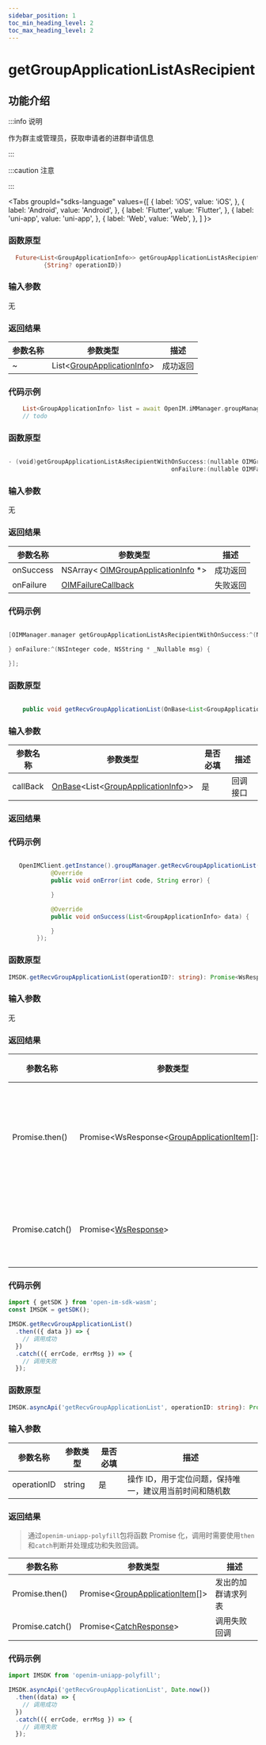 ```yaml
---
sidebar_position: 1
toc_min_heading_level: 2
toc_max_heading_level: 2
---
```


# getGroupApplicationListAsRecipient

## 功能介绍

:::info 说明

作为群主或管理员，获取申请者的进群申请信息

:::

:::caution 注意

:::

<Tabs
groupId="sdks-language"
values={[
{ label: 'iOS', value: 'iOS', },
{ label: 'Android', value: 'Android', },
{ label: 'Flutter', value: 'Flutter', },
{ label: 'uni-app', value: 'uni-app', },
{ label: 'Web', value: 'Web', },
]
}>

<TabItem value="Flutter">

### 函数原型

```dart showLineNumbers
  Future<List<GroupApplicationInfo>> getGroupApplicationListAsRecipient(
          {String? operationID})
```

### 输入参数

无

### 返回结果

| 参数名称 | 参数类型                                                                     | 描述     |
| -------- | ---------------------------------------------------------------------------- | -------- |
| ~        | List<[GroupApplicationInfo](docs/sdks/Class/Group/GroupApplicationInfo.mdx)> | 成功返回 |

### 代码示例

```dart showLineNumbers
    List<GroupApplicationInfo> list = await OpenIM.iMManager.groupManager.getGroupApplicationListAsRecipient();
    // todo
```

</TabItem>

<TabItem value="iOS">

### 函数原型

```swift showLineNumbers

- (void)getGroupApplicationListAsRecipientWithOnSuccess:(nullable OIMGroupsApplicationCallback)onSuccess
                                              onFailure:(nullable OIMFailureCallback)onFailure;

```

### 输入参数

无

### 返回结果

| 参数名称  | 参数类型                                                                               | 描述     |
| --------- | -------------------------------------------------------------------------------------- | -------- |
| onSuccess | NSArray< [OIMGroupApplicationInfo](docs/sdks/Class/Group/GroupApplicationInfo.mdx) \*> | 成功返回 |
| onFailure | [OIMFailureCallback](docs/sdks/Callback/onError.mdx)                                   | 失败返回 |

### 代码示例

```swift showLineNumbers

[OIMManager.manager getGroupApplicationListAsRecipientWithOnSuccess:^(NSArray<OIMGroupApplicationInfo *> * _Nullable groupsInfo) {

} onFailure:^(NSInteger code, NSString * _Nullable msg) {

}];

```

</TabItem>

<TabItem value="Android">

### 函数原型

```java showLineNumbers

    public void getRecvGroupApplicationList(OnBase<List<GroupApplicationInfo>> callBack)

```

### 输入参数

| 参数名称 | 参数类型                                                                                                              | 是否必填 | 描述     |
| -------- | --------------------------------------------------------------------------------------------------------------------- | -------- | -------- |
| callBack | [OnBase](docs/sdks/Callback/onBase.mdx)<List<[GroupApplicationInfo](docs/sdks/Class/Group/GroupApplicationInfo.mdx)>> | 是       | 回调接口 |

### 返回结果

### 代码示例

```java showLineNumbers

   OpenIMClient.getInstance().groupManager.getRecvGroupApplicationList(new OnBase<List<GroupApplicationInfo>>() {
            @Override
            public void onError(int code, String error) {

            }

            @Override
            public void onSuccess(List<GroupApplicationInfo> data) {

            }
        });

```

</TabItem>

<TabItem value="Web">

### 函数原型

```ts showLineNumbers
IMSDK.getRecvGroupApplicationList(operationID?: string): Promise<WsResponse<GroupApplicationItem[]>>
```

### 输入参数

无

### 返回结果

| 参数名称        | 参数类型                                                                                       | 描述               |
| --------------- | ---------------------------------------------------------------------------------------------- | ------------------ |
| Promise.then()  | Promise<WsResponse<[GroupApplicationItem](docs/sdks/Class/Group/GroupApplicationInfo.mdx)[]>\> | 发出的加群请求列表 |
| Promise.catch() | Promise<[WsResponse](docs/sdks/Class/Response/Response.mdx)\>                                  | 调用失败回调       |

### 代码示例

```js showLineNumbers
import { getSDK } from 'open-im-sdk-wasm';
const IMSDK = getSDK();

IMSDK.getRecvGroupApplicationList()
  .then(({ data }) => {
    // 调用成功
  })
  .catch(({ errCode, errMsg }) => {
    // 调用失败
  });
```

</TabItem>

<TabItem value="uni-app">

### 函数原型

```ts showLineNumbers
IMSDK.asyncApi('getRecvGroupApplicationList', operationID: string): Promise<GroupApplicationItem[]>
```

### 输入参数

| 参数名称    | 参数类型 | 是否必填 | 描述                                                    |
| ----------- | -------- | -------- | ------------------------------------------------------- |
| operationID | string   | 是       | 操作 ID，用于定位问题，保持唯一，建议用当前时间和随机数 |

### 返回结果

> 通过`openim-uniapp-polyfill`包将函数 Promise 化，调用时需要使用`then`和`catch`判断并处理成功和失败回调。

| 参数名称        | 参数类型                                                                           | 描述               |
| --------------- | ---------------------------------------------------------------------------------- | ------------------ |
| Promise.then()  | Promise<[GroupApplicationItem](docs/sdks/Class/Group/GroupApplicationInfo.mdx)[]\> | 发出的加群请求列表 |
| Promise.catch() | Promise<[CatchResponse](docs/sdks/Class/Response/Response.mdx)\>                   | 调用失败回调       |

### 代码示例

```js showLineNumbers
import IMSDK from 'openim-uniapp-polyfill';

IMSDK.asyncApi('getRecvGroupApplicationList', Date.now())
  .then((data) => {
    // 调用成功
  })
  .catch(({ errCode, errMsg }) => {
    // 调用失败
  });
```

</TabItem>

</Tabs>
